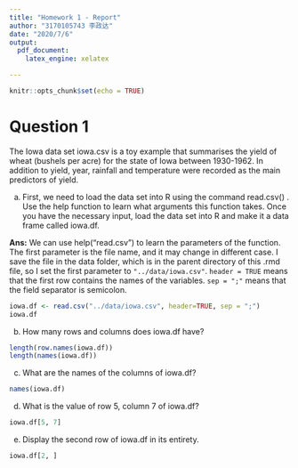```yaml
---
title: "Homework 1 - Report"
author: "3170105743 李政达"
date: "2020/7/6"
output: 
  pdf_document: 
    latex_engine: xelatex

---
```


```r
knitr::opts_chunk$set(echo = TRUE)
```

# Question 1

The Iowa data set iowa.csv is a toy example that summarises the yield of wheat (bushels per acre) for the state of Iowa between 1930-1962. In addition to yield, year, rainfall and temperature were recorded as the main predictors of yield.

a. First, we need to load the data set into R using the command read.csv() . Use the help function to learn what arguments this function takes. Once you have the necessary input, load the data set into R and make it a data frame called iowa.df.

**Ans:** We can use help("read.csv") to learn the parameters of the function. The first parameter is the file name, and it may change in different case. I save the file in the data folder, which is in the parent directory of this .rmd file, so I set the first parameter to `"../data/iowa.csv"`. `header = TRUE` means that the first row contains the names of the variables. `sep = ";"` means that the field separator is semicolon.

```r
iowa.df <- read.csv("../data/iowa.csv", header=TRUE, sep = ";")
iowa.df
```

b. How many rows and columns does iowa.df have?

```r
length(row.names(iowa.df))
length(names(iowa.df))
```

c. What are the names of the columns of iowa.df?

```r
names(iowa.df)
```

d. What is the value of row 5, column 7 of iowa.df?

```r
iowa.df[5, 7]
```

e. Display the second row of iowa.df in its entirety.

```r
iowa.df[2, ]
```



